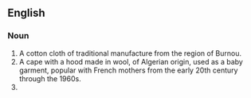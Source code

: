 ==English==


===Noun===
{{en-noun}}
#A cotton cloth of traditional manufacture from the region of Burnou.
#A cape with a hood made in wool, of Algerian origin, used as a baby garment, popular with French mothers from the early 20th century through the 1960s.
#{{alternative spelling of|burnoose}}